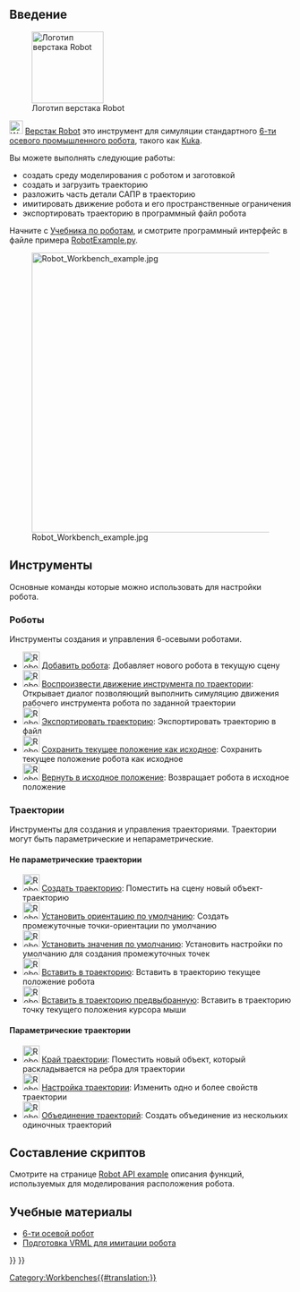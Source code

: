 <languages/>

{{Docnav/ru
|[[Reverse_Engineering_Workbench/ru|Верстак Reverse Engineering]]
|[[Sketcher_Workbench/ru|Верстак Sketcher]]
|IconL=Workbench_Reverse_Engineering.svg
|IconR=Workbench_Sketcher.svg
}}

{{VeryImportantMessage|Верстак  Robot в FreeCAD остался без поддержки. Если у Вас есть знания в этом вопросе и интерес к его поддержке, пожалуйста, заявите своё намерение в секции разработчиков на [https://forum.freecadweb.org/index.php форуме FreeCAD].}}

{{VeryImportantMessage|Причина, по которой этот верстак все ещё находится в основном исходном коде, заключается в том, что этот верстак запрограммирован на C++. Если бы этот верстак можно было запрограммировать на Python, то его можно было бы сделать [[external_workbenches/ru|внешним верстаком]] и переместить в отдельный репозиторий. }}

<span id="Introduction"></span>
== Введение ==

[[Image:Workbench_Robot.svg|thumb|128px|Логотип верстака Robot]]

[[Image:Workbench_Robot.svg|24px]] [[Robot_Workbench/ru|Верстак Robot]] это инструмент для симуляции стандартного [[Robot_6-Axis/ru|6-ти осевого промышленного робота]], такого как [http://kuka.com/ Kuka].

Вы можете выполнять следующие работы:
* создать среду моделирования с роботом и заготовкой
* создать и загрузить траекторию
* разложить часть детали САПР в траекторию
* имитировать движение робота и его пространственные ограничения
* экспортировать траекторию в программный файл робота

Начните с [[Robot_tutorial/ru|Учебника по роботам]], и смотрите программный интерфейс в файле примера
[https://github.com/FreeCAD/FreeCAD_sf_master/blob/master/src/Mod/Robot/RobotExample.py  RobotExample.py].

{{TOCright}}
[[Image:Robot_Workbench_example.jpg|500px]]

== Инструменты ==
Основные команды которые можно использовать для настройки робота. 

=== Роботы ===
Инструменты создания и управления 6-осевыми роботами.

* [[Image:Robot_CreateRobot.svg|30px]] [[Robot_CreateRobot/ru|Добавить робота]]: Добавляет нового робота в текущую сцену
* [[Image:Robot_Simulate.svg|30px]] [[Robot_Simulate/ru|Воспроизвести движение инструмента по  траектории]]: Открывает диалог позволяющий выполнить симуляцию движения рабочего инструмента робота по заданной траектории
* [[Image:Robot_Export.svg|30px]] [[Robot_Export/ru|Экспортировать траекторию]]: Экспортировать траекторию в файл
* [[Image:Robot_SetHomePos.svg|30px]] [[Robot_SetHomePos/ru|Сохранить текущее положение как исходное]]: Сохранить текущее положение робота как исходное
* [[Image:Robot_RestoreHomePos.svg|30px]] [[Robot_RestoreHomePos/ru|Вернуть в исходное положение]]: Возвращает робота в исходное положение

=== Траектории ===
Инструменты для создания и управления траекториями. Траектории могут быть параметрические и непараметрические.

==== Не параметрические траектории ====
* [[Image:Robot_CreateTrajectory.svg|30px]] [[Robot_CreateTrajectory/ru|Создать траекторию]]: Поместить на сцену новый объект-траекторию
* [[Image:Robot_SetDefaultOrientation.svg|30px]] [[Robot_SetDefaultOrientation/ru|Установить ориентацию по умолчанию]]: Создать промежуточные точки-ориентации по умолчанию
* [[Image:Robot_SetDefaultValues.svg|30px]] [[Robot_SetDefaultValues/ru|Установить значения по умолчанию]]: Установить настройки по умолчанию для создания промежуточных точек
* [[Image:Robot_InsertWaypoint.svg|30px]] [[Robot_InsertWaypoint/ru|Вставить в траекторию]]: Вставить в траекторию текущее положение робота
* [[Image:Robot_InsertWaypointPre.svg|30px]] [[Robot_InsertWaypointPre/ru|Вставить в траекторию предвыбранную]]: Вставить в траекторию точку текущего положения курсора мыши

==== Параметрические траектории ====
* [[Image:Robot_Edge2Trac.svg|30px]] [[Robot_Edge2Trac/ru|Край траектории]]: Поместить новый объект, который раскладывается на ребра для траектории
* [[Image:Robot_TrajectoryDressUp.svg|30px]] [[Robot_TrajectoryDressUp/ru|Настройка траектории]]: Изменить одно и более свойств траектории
* [[Image:Robot_TrajectoryCompound.svg|30px]] [[Robot_TrajectoryCompound/ru|Объединение траекторий]]: Создать объединение из нескольких одиночных траекторий

<span id="Scripting"></span>
== Составление скриптов ==

Смотрите на странице [[Robot_API_example/ru|Robot API example]] описания функций, используемых для моделирования расположения робота.

== Учебные материалы == 
* [[Robot_6-Axis/ru|6-ти осевой робот]] 
* [[VRML Preparation for Robot Simulation/ru|Подготовка VRML для имитации робота]]


{{Docnav/ru
|[[Reverse_Engineering_Workbench/ru|Верстак Reverse Engineering]]
|[[Sketcher_Workbench/ru|Верстак Sketcher]]
|IconL=Workbench_Reverse_Engineering.svg
|IconR=Workbench_Sketcher.svg
}}

{{Robot Tools navi{{#translation:}}}}
{{Userdocnavi{{#translation:}}}}
[[Category:Workbenches{{#translation:}}]]